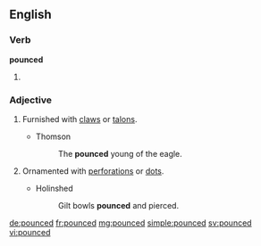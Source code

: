 ==English==

===Verb===
'''pounced'''

# {{en-past of|pounce}}

===Adjective===
{{en-adj|-}}

# {{obsolete}} Furnished with [[claw]]s or [[talon]]s.
#* Thomson
#*: The '''pounced''' young of the eagle.
# {{obsolete}} Ornamented with [[perforation]]s or [[dot]]s.
#* Holinshed
#*: Gilt bowls '''pounced''' and pierced.

{{Webster 1913}}

[[de:pounced]]
[[fr:pounced]]
[[mg:pounced]]
[[simple:pounced]]
[[sv:pounced]]
[[vi:pounced]]